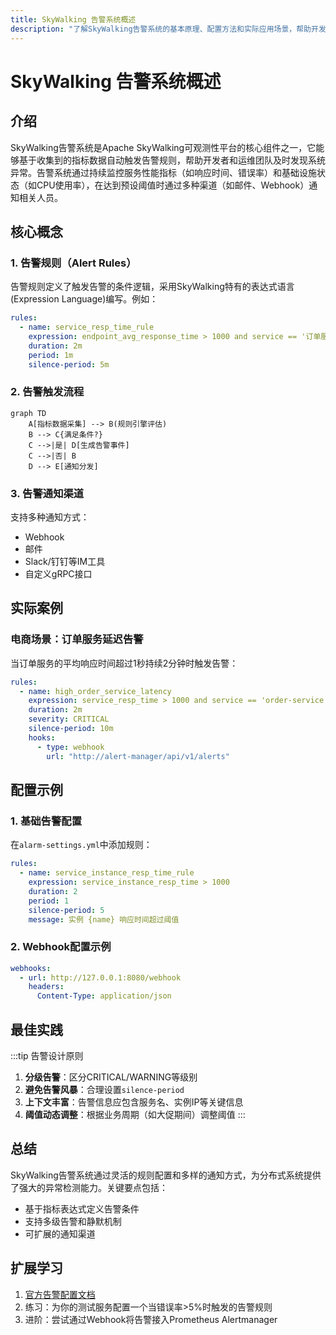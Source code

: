 ```yaml
---
title: SkyWalking 告警系统概述
description: "了解SkyWalking告警系统的基本原理、配置方法和实际应用场景，帮助开发者快速掌握分布式系统的监控告警能力。"
---
```


# SkyWalking 告警系统概述

## 介绍

SkyWalking告警系统是Apache SkyWalking可观测性平台的核心组件之一，它能够基于收集到的指标数据自动触发告警规则，帮助开发者和运维团队及时发现系统异常。告警系统通过持续监控服务性能指标（如响应时间、错误率）和基础设施状态（如CPU使用率），在达到预设阈值时通过多种渠道（如邮件、Webhook）通知相关人员。

## 核心概念

### 1. 告警规则（Alert Rules）
告警规则定义了触发告警的条件逻辑，采用SkyWalking特有的表达式语言(Expression Language)编写。例如：
```yaml
rules:
  - name: service_resp_time_rule
    expression: endpoint_avg_response_time > 1000 and service == '订单服务'
    duration: 2m
    period: 1m
    silence-period: 5m
```

### 2. 告警触发流程
```mermaid
graph TD
    A[指标数据采集] --> B(规则引擎评估)
    B --> C{满足条件?}
    C -->|是| D[生成告警事件]
    C -->|否| B
    D --> E[通知分发]
```

### 3. 告警通知渠道
支持多种通知方式：
- Webhook
- 邮件
- Slack/钉钉等IM工具
- 自定义gRPC接口

## 实际案例

### 电商场景：订单服务延迟告警
当订单服务的平均响应时间超过1秒持续2分钟时触发告警：

```yaml
rules:
  - name: high_order_service_latency
    expression: service_resp_time > 1000 and service == 'order-service'
    duration: 2m
    severity: CRITICAL
    silence-period: 10m
    hooks:
      - type: webhook
        url: "http://alert-manager/api/v1/alerts"
```

## 配置示例

### 1. 基础告警配置
在`alarm-settings.yml`中添加规则：

```yaml
rules:
  - name: service_instance_resp_time_rule
    expression: service_instance_resp_time > 1000
    duration: 2
    period: 1
    silence-period: 5
    message: 实例 {name} 响应时间超过阈值
```

### 2. Webhook配置示例
```yaml
webhooks:
  - url: http://127.0.0.1:8080/webhook
    headers:
      Content-Type: application/json
```

## 最佳实践

:::tip 告警设计原则
1. **分级告警**：区分CRITICAL/WARNING等级别
2. **避免告警风暴**：合理设置`silence-period`
3. **上下文丰富**：告警信息应包含服务名、实例IP等关键信息
4. **阈值动态调整**：根据业务周期（如大促期间）调整阈值
:::

## 总结

SkyWalking告警系统通过灵活的规则配置和多样的通知方式，为分布式系统提供了强大的异常检测能力。关键要点包括：
- 基于指标表达式定义告警条件
- 支持多级告警和静默机制
- 可扩展的通知渠道

## 扩展学习

1. [官方告警配置文档](https://skywalking.apache.org/docs/main/latest/en/setup/backend/backend-alarm/)
2. 练习：为你的测试服务配置一个当错误率>5%时触发的告警规则
3. 进阶：尝试通过Webhook将告警接入Prometheus Alertmanager